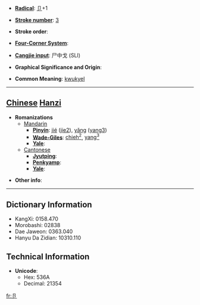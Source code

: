 * '''[[Wiktionary:Chinese radical index| Radical]]''': [[Wiktionary:Chinese radical index 卩|卩]]+1

* '''[[Wiktionary:Chinese total strokes index|Stroke number]]''': [[Wiktionary:Chinese total strokes index 3|3]]

* '''Stroke order''': 

* '''[[Wiktionary:Chinese four corner index|Four-Corner System]]''': 

* '''[[Wiktionary:Chinese Cangjie index|Cangjie input]]''': 尸中戈 (SLI)

* '''Graphical Significance and Origin''': 

* '''Common Meaning''': [[kwukyel]]

----

== [[Chinese]] [[Hanzi]] ==

* '''Romanizations'''
** [[Mandarin]]
*** '''[[Pinyin]]''': [[jié]] ([[jie2]]), [[yǎng]] ([[yang3]])
*** '''[[Wade-Giles]]''': [[chieh2|chieh<sup>2</sup>]], [[yang3|yang<sup>3</sup>]]
*** '''[[Yale]]''': 
**[[Cantonese]]
***'''[[Jyutping]]''':
***'''[[Penkyamp]]''': 
***'''[[Yale]]''': 

* '''Other info''': 

----

== Dictionary Information ==

* KangXi: 0158.470
* Morobashi: 02838
* Dae Jaweon: 0363.040
* Hanyu Da Zidian: 10310.110

== Technical Information ==

* '''Unicode''':
** Hex: 536A
** Decimal: 21354

[[fr:卪]]